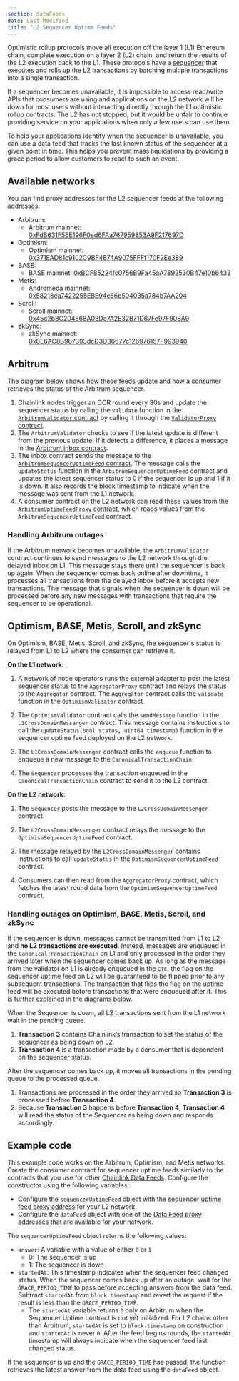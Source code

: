 ```yaml
---
section: dataFeeds
date: Last Modified
title: "L2 Sequencer Uptime Feeds"
---
```



Optimistic rollup protocols move all execution off the layer 1 (L1) Ethereum chain, complete execution on a layer 2 (L2) chain, and return the results of the L2 execution back to the L1. These protocols have a [sequencer](https://community.optimism.io/docs/protocol/2-rollup-protocol/) that executes and rolls up the L2 transactions by batching multiple transactions into a single transaction.

If a sequencer becomes unavailable, it is impossible to access read/write APIs that consumers are using and applications on the L2 network will be down for most users without interacting directly through the L1 optimistic rollup contracts. The L2 has not stopped, but it would be unfair to continue providing service on your applications when only a few users can use them.

To help your applications identify when the sequencer is unavailable, you can use a data feed that tracks the last known status of the sequencer at a given point in time. This helps you prevent mass liquidations by providing a grace period to allow customers to react to such an event.

## Available networks

You can find proxy addresses for the L2 sequencer feeds at the following addresses:

- Arbitrum:
  - Arbitrum mainnet: [0xFdB631F5EE196F0ed6FAa767959853A9F217697D](https://arbiscan.io/address/0xFdB631F5EE196F0ed6FAa767959853A9F217697D)
- Optimism:
  - Optimism mainnet: [0x371EAD81c9102C9BF4874A9075FFFf170F2Ee389](https://optimistic.etherscan.io/address/0x371EAD81c9102C9BF4874A9075FFFf170F2Ee389)
- BASE:
  - BASE mainnet: [0xBCF85224fc0756B9Fa45aA7892530B47e10b6433](https://basescan.org/address/0xBCF85224fc0756B9Fa45aA7892530B47e10b6433)
- Metis:
  - Andromeda mainnet: [0x58218ea7422255EBE94e56b504035a784b7AA204](https://andromeda-explorer.metis.io/address/0x58218ea7422255EBE94e56b504035a784b7AA204)
- Scroll:
  - Scroll mainnet: [0x45c2b8C204568A03Dc7A2E32B71D67Fe97F908A9](https://scrollscan.com/address/0x45c2b8C204568A03Dc7A2E32B71D67Fe97F908A9)
- zkSync:
  - zkSync mainnet: [0x0E6AC8B967393dcD3D36677c126976157F993940](https://explorer.zksync.io/address/0x0E6AC8B967393dcD3D36677c126976157F993940)

## Arbitrum

The diagram below shows how these feeds update and how a consumer retrieves the status of the Arbitrum sequencer.

<ClickToZoom src="/images/data-feed/l2-diagram-arbitrum.webp" />

1. Chainlink nodes trigger an OCR round every 30s and update the sequencer status by calling the `validate` function in the [`ArbitrumValidator` contract](https://github.com/smartcontractkit/chainlink/blob/develop/contracts/src/v0.8/l2ep/dev/arbitrum/ArbitrumValidator.sol) by calling it through the [`ValidatorProxy` contract](https://github.com/smartcontractkit/chainlink/blob/develop/contracts/src/v0.8/ValidatorProxy.sol).
1. The `ArbitrumValidator` checks to see if the latest update is different from the previous update. If it detects a difference, it places a message in the [Arbitrum inbox contract](https://developer.offchainlabs.com/docs/inside_arbitrum#the-big-picture).
1. The inbox contract sends the message to the [`ArbitrumSequencerUptimeFeed` contract](https://github.com/smartcontractkit/chainlink/blob/develop/contracts/src/v0.8/l2ep/dev/arbitrum/ArbitrumSequencerUptimeFeed.sol). The message calls the `updateStatus` function in the `ArbitrumSequencerUptimeFeed` contract and updates the latest sequencer status to 0 if the sequencer is up and 1 if it is down. It also records the block timestamp to indicate when the message was sent from the L1 network.
1. A consumer contract on the L2 network can read these values from the [`ArbitrumUptimeFeedProxy` contract](https://github.com/smartcontractkit/chainlink/blob/contracts-v1.0.0/contracts/src/v0.6/EACAggregatorProxy.sol), which reads values from the `ArbitrumSequencerUptimeFeed` contract.

### Handling Arbitrum outages

If the Arbitrum network becomes unavailable, the `ArbitrumValidator` contract continues to send messages to the L2 network through the delayed inbox on L1. This message stays there until the sequencer is back up again. When the sequencer comes back online after downtime, it processes all transactions from the delayed inbox before it accepts new transactions. The message that signals when the sequencer is down will be processed before any new messages with transactions that require the sequencer to be operational.

## Optimism, BASE, Metis, Scroll, and zkSync

On Optimism, BASE, Metis, Scroll, and zkSync, the sequencer's status is relayed from L1 to L2 where the consumer can retrieve it.

<ClickToZoom src="/images/data-feed/l2-diagram-optimism-metis.webp" />

**On the L1 network:**

1. A network of node operators runs the external adapter to post the latest sequencer status to the `AggregatorProxy` contract and relays the status to the `Aggregator` contract. The `Aggregator` contract calls the `validate` function in the `OptimismValidator` contract.

1. The `OptimismValidator` contract calls the `sendMessage` function in the `L1CrossDomainMessenger` contract. This message contains instructions to call the `updateStatus(bool status, uint64 timestamp)` function in the sequencer uptime feed deployed on the L2 network.

1. The `L1CrossDomainMessenger` contract calls the `enqueue` function to enqueue a new message to the `CanonicalTransactionChain`.

1. The `Sequencer` processes the transaction enqueued in the `CanonicalTransactionChain` contract to send it to the L2 contract.

**On the L2 network:**

1. The `Sequencer` posts the message to the `L2CrossDomainMessenger` contract.

1. The `L2CrossDomainMessenger` contract relays the message to the `OptimismSequencerUptimeFeed` contract.

1. The message relayed by the `L2CrossDomainMessenger` contains instructions to call `updateStatus` in the `OptimismSequencerUptimeFeed` contract.

1. Consumers can then read from the `AggregatorProxy` contract, which fetches the latest round data from the `OptimismSequencerUptimeFeed` contract.

### Handling outages on Optimism, BASE, Metis, Scroll, and zkSync

If the sequencer is down, messages cannot be transmitted from L1 to L2 and **no L2 transactions are executed**. Instead, messages are enqueued in the `CanonicalTransactionChain` on L1 and only processed in the order they arrived later when the sequencer comes back up. As long as the message from the validator on L1 is already enqueued in the `CTC`, the flag on the sequencer uptime feed on L2 will be guaranteed to be flipped prior to any subsequent transactions. The transaction that flips the flag on the uptime feed will be executed before transactions that were enqueued after it. This is further explained in the diagrams below.

When the Sequencer is down, all L2 transactions sent from the L1 network wait in the pending queue.

1. **Transaction 3** contains Chainlink’s transaction to set the status of the sequencer as being down on L2.
1. **Transaction 4** is a transaction made by a consumer that is dependent on the sequencer status.

<ClickToZoom src="/images/data-feed/seq-down-1.webp" />

After the sequencer comes back up, it moves all transactions in the pending queue to the processed queue.

1. Transactions are processed in the order they arrived so **Transaction 3** is processed before **Transaction 4**.
1. Because **Transaction 3** happens before **Transaction 4**, **Transaction 4** will read the status of the Sequencer as being down and responds accordingly.

<ClickToZoom src="/images/data-feed/seq-down-2.webp" />

## Example code

This example code works on the Arbitrum, Optimism, and Metis networks. Create the consumer contract for sequencer uptime feeds similarly to the contracts that you use for other [Chainlink Data Feeds](/data-feeds/using-data-feeds). Configure the constructor using the following variables:

- Configure the `sequencerUptimeFeed` object with the [sequencer uptime feed proxy address](#available-networks) for your L2 network.
- Configure the `dataFeed` object with one of the [Data Feed proxy addresses](/data-feeds/price-feeds/addresses) that are available for your network.

<CodeSample src="samples/DataFeeds/DataConsumerWithSequencerCheck.sol" />

The `sequencerUptimeFeed` object returns the following values:

- `answer`: A variable with a value of either `0` or `1`
  - 0: The sequencer is up
  - 1: The sequencer is down
- `startedAt`: This timestamp indicates when the sequencer feed changed status. When the sequencer comes back up after an outage, wait for the `GRACE_PERIOD_TIME` to pass before accepting answers from the data feed. Subtract `startedAt` from `block.timestamp` and revert the request if the result is less than the `GRACE_PERIOD_TIME`.
  - The `startedAt` variable returns `0` only on Arbitrum when the Sequencer Uptime contract is not yet initialized. For L2 chains other than Arbitrum, `startedAt` is set to `block.timestamp` on construction and `startedAt` is never `0`. After the feed begins rounds, the `startedAt` timestamp will always indicate when the sequencer feed last changed status.

If the sequencer is up and the `GRACE_PERIOD_TIME` has passed, the function retrieves the latest answer from the data feed using the `dataFeed` object.
